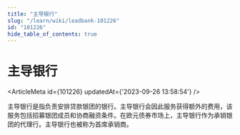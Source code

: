 ```yaml
---
title: "主导银行"
slug: "/learn/wiki/leadbank-101226"
id: "101226"
hide_table_of_contents: true
---
```



# 主导银行

<ArticleMeta id={101226} updatedAt={'2023-09-26 13:58:54'} />
<div className='border-solid border-b border-t-0 my-4 border-[var(--ifm-color-gray-300)]' />

主导银行是指负责安排贷款银团的银行。主导银行会因此服务获得额外的费用，该服务包括招募银团成员和协商融资条件。在欧元债券市场上，主导银行作为承销银团的代理行。主导银行也被称为首席承销商。
